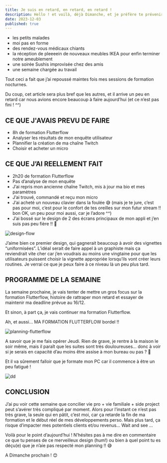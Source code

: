 ```yaml
---
title: Je suis en retard, en retard, en retard !
description: Hello ! et voilà, déjà Dimanche, et je préfère te prévenir, cette semaine n’a pas été des plus productives...
date: 2023-12-03
published: true
---
```


- les petits malades
- moi pas en forme
- des rendez-vous médicaux chiants
- la réception de pleeeein de nouveaux meubles IKEA pour enfin terminer notre ameublement
- une soirée Sushis improvisée chez des amis
- une semaine chargée au travail

Tout ceci a fait que j’ai repoussé maintes fois mes sessions de formation nocturnes.

Du coup, cet article sera plus bref que les autres, et il arrive un peu en retard car nous avions encore beaucoup à faire aujourd’hui (et ce n’est pas fini ! ^^)

## CE QUE J'AVAIS PREVU DE FAIRE

- 8h de formation Flutterflow
- Analyser les résultats de mon enquête utilisateur
- Plannifier la création de ma chaîne Twitch
- Choisir et acheter un micro

## CE QUE J’AI REELLEMENT FAIT

- 2h20 de formation Flutterflow
- Pas d’analyse de mon enquête
- J’ai repris mon ancienne chaîne Twitch, mis à jour ma bio et mes paramètres
- J’ai trouvé, commandé et reçu mon micro
- J’ai acheté un nouveau clavier dans la foulée 😅 (mais je te jure, c’est pas pour moi, c’est pour le confort de tes oreilles sur mon futur stream !! bon OK, un peu pour moi aussi, car je l’adore ^^)
- J’ai bossé sur le design de 2 des écrans principaux de mon appli et j’en suis pas peu fière !! 🤩

![design-flow](../img/design-flow-2.png)

J’aime bien ce premier design, qui gagnerait beaucoup à avoir des vignettes “uniformisées”. L’idéal serait de faire appel à un graphiste mais ça reviendrait vite cher car j’en voudrais au moins une vingtaine pour que les utilisateurs puissent choisir la vignette appropriée lorsqu’ils vont créer leurs routines. Je verrai ce que je peux faire à ce niveau là un peu plus tard.

## PROGRAMME DE LA SEMAINE

La semaine prochaine, je vais tenter de mettre un gros focus sur la formation Flutterflow, histoire de rattraper mon retard et essayer de maintenir ma deadline prévue au 16/12.

Et sinon, à part ça, je vais continuer ma formation Flutterflow.

Ah, et aussi… MA FORMATION FLUTTERFLOW bordel !!

![planning-flutterflow](../img/planning-flutterflow.png)

A savoir que je me fais opérer Jeudi. Rien de grave, je rentre à la maison le soir même, mais il paraît que les suites sont très douloureuses… donc à voir si je serais en capacité d’au moins être assise à mon bureau ou pas ? 🤞

Et il va sûrement falloir que je formate mon PC car il commence à être un peu fatigué !

![dd](../img/DD.png)

## CONCLUSION

J’ai pu voir cette semaine que concilier vie pro + vie familiale + side project peut s’avérer très compliqué par moment. Alors pour l’instant ce n’est pas très grave, la seule qui en pâtit, c’est moi, car ça retarde la fin de ma formation et le début réel de mes développements perso. Mais plus tard, ça risque d’impacter mes potentiels clients et/ou revenus… Wait and see …

Voilà pour le point d’aujourd’hui ! N’hésites pas à me dire en commentaire ce que tu penses de ce merveilleux design (hum!) ou bien à quel point tu es déçu(e) que je n’aie pas respecté mon planning !! 😅

A Dimanche prochain ! 😊
